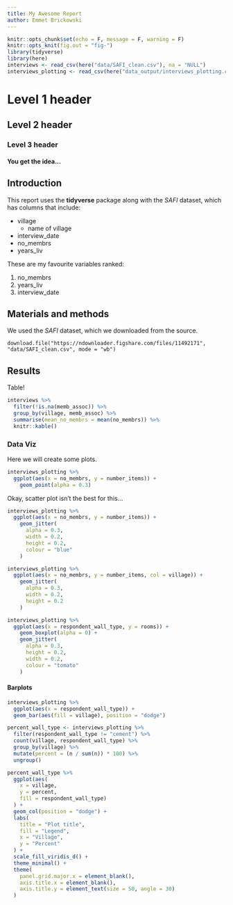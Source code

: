 ```yaml
---
title: My Awesome Report
author: Emmet Brickowski
---
```


```r
knitr::opts_chunk$set(echo = F, message = F, warning = F)
knitr::opts_knit(fig.out = "fig-")
library(tidyverse)
library(here)
interviews <- read_csv(here("data/SAFI_clean.csv"), na = "NULL")
interviews_plotting <- read_csv(here("data_output/interviews_plotting.csv"))
```

# Level 1 header
## Level 2 header
### Level 3 header
#### You get the idea...

## Introduction

This report uses the **tidyverse** package along with the *SAFI*
dataset, which has columns that include:

- village
  + name of village
- interview_date
- no_membrs
- years_liv

These are my favourite variables ranked:

1. no_membrs
2. years_liv
3. interview_date

## Materials and methods

We used the *SAFI* dataset, which we downloaded from the source.

```
download.file("https://ndownloader.figshare.com/files/11492171", "data/SAFI_clean.csv", mode = "wb")
```

## Results

Table!

```r
interviews %>%
  filter(!is.na(memb_assoc)) %>% 
  group_by(village, memb_assoc) %>% 
  summarise(mean_no_membrs = mean(no_membrs)) %>% 
  knitr::kable()
```

### Data Viz

Here we will create some plots.

```r
interviews_plotting %>% 
  ggplot(aes(x = no_membrs, y = number_items)) +
    geom_point(alpha = 0.3)
```

Okay, scatter plot isn't the best for this...

```r
interviews_plotting %>% 
  ggplot(aes(x = no_membrs, y = number_items)) +
    geom_jitter(
      alpha = 0.3,
      width = 0.2,
      height = 0.2,
      colour = "blue"
    )
```

```r
interviews_plotting %>% 
  ggplot(aes(x = no_membrs, y = number_items, col = village)) +
    geom_jitter(
      alpha = 0.3,
      width = 0.2,
      height = 0.2
    )
```


```r
interviews_plotting %>% 
  ggplot(aes(x = respondent_wall_type, y = rooms)) +
    geom_boxplot(alpha = 0) +
    geom_jitter(
      alpha = 0.3,
      height = 0.2,
      width = 0.2,
      colour = "tomato"
    )
```

#### Barplots

```r
interviews_plotting %>% 
  ggplot(aes(x = respondent_wall_type)) +
  geom_bar(aes(fill = village), position = "dodge")
```

```r
percent_wall_type <- interviews_plotting %>% 
  filter(respondent_wall_type != "cement") %>% 
  count(village, respondent_wall_type) %>% 
  group_by(village) %>% 
  mutate(percent = (n / sum(n)) * 100) %>% 
  ungroup()
```

```r
percent_wall_type %>% 
  ggplot(aes(
    x = village, 
    y = percent, 
    fill = respondent_wall_type)
  ) +
  geom_col(position = "dodge") +
  labs(
    title = "Plot title",
    fill = "Legend",
    x = "Village",
    y = "Percent"
  ) +
  scale_fill_viridis_d() +
  theme_minimal() +
  theme(
    panel.grid.major.x = element_blank(),
    axis.title.x = element_blank(),
    axis.title.y = element_text(size = 50, angle = 30)
  )
```


